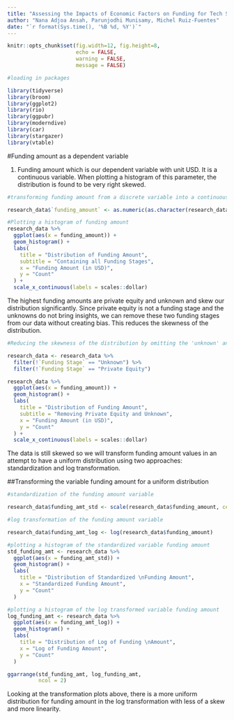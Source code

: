 ```yaml
---
title: "Assessing the Impacts of Economic Factors on Funding for Tech Startups"
author: "Nana Adjoa Ansah, Parunjodhi Munisamy, Michel Ruiz-Fuentes"
date: "`r format(Sys.time(), '%B %d, %Y')`"
---
```


```r
knitr::opts_chunk$set(fig.width=12, fig.height=8,
                      echo = FALSE,
                      warning = FALSE,
                      message = FALSE)
```


```r
#loading in packages

library(tidyverse)
library(broom)
library(ggplot2)
library(rio)
library(ggpubr)
library(moderndive)
library(car)
library(stargazer)
library(vtable)
```

#Funding amount as a dependent variable

1) Funding amount which is our dependent variable with unit USD. It is a continuous variable. When plotting a histogram of this parameter, the distribution is found to be very right skewed.\

```r
#transforming funding amount from a discrete variable into a continuous variable

research_data$`funding_amount` <- as.numeric(as.character(research_data$`Funding Amount (USD)`))
```


```r
#Plotting a histogram of funding amount
research_data %>%
  ggplot(aes(x = funding_amount)) +
  geom_histogram() + 
  labs(
    title = "Distribution of Funding Amount",
    subtitle = "Containing all Funding Stages",
    x = "Funding Amount (in USD)",
    y = "Count"
  ) +
  scale_x_continuous(labels = scales::dollar)
```

The highest funding amounts are private equity and unknown and skew our distribution significantly. Since private equity is not a funding stage and the unknowns do not bring insights, we can remove these two funding stages from our data without creating bias. This reduces the skewness of the distribution.\

```r
#Reducing the skewness of the distribution by omitting the 'unknown' and 'private equity' variables

research_data <- research_data %>%
  filter(!`Funding Stage` == "Unknown") %>%
  filter(!`Funding Stage` == "Private Equity") 

research_data %>%
  ggplot(aes(x = funding_amount)) +
  geom_histogram() + 
  labs(
    title = "Distribution of Funding Amount",
    subtitle = "Removing Private Equity and Unknown",
    x = "Funding Amount (in USD)",
    y = "Count"
  ) +
  scale_x_continuous(labels = scales::dollar)
```

The data is still skewed so we will transform funding amount values in an attempt to have a uniform distribution using two approaches: standardization and log transformation.\

##Transforming the variable funding amount for a uniform distribution
```r
#standardization of the funding amount variable

research_data$funding_amt_std <- scale(research_data$funding_amount, center = T, scale = T)
```

```r
#log transformation of the funding amount variable

research_data$funding_amt_log <- log(research_data$funding_amount)
```

```r
#plotting a histogram of the standardized variable funding amount
std_funding_amt <- research_data %>%
  ggplot(aes(x = funding_amt_std)) +
  geom_histogram() + 
  labs(
    title = "Distribution of Standardized \nFunding Amount",
    x = "Standardized Funding Amount",
    y = "Count"
  )
```

```r
#plotting a histogram of the log transformed variable funding amount
log_funding_amt <- research_data %>%
  ggplot(aes(x = funding_amt_log)) +
  geom_histogram() + 
  labs(
    title = "Distribution of Log of Funding \nAmount",
    x = "Log of Funding Amount",
    y = "Count"
  )
```

```r
ggarrange(std_funding_amt, log_funding_amt,
          ncol = 2)
```

Looking at the transformation plots above, there is a more uniform distribution for funding amount in the log transformation with less of a skew and more linearity.
